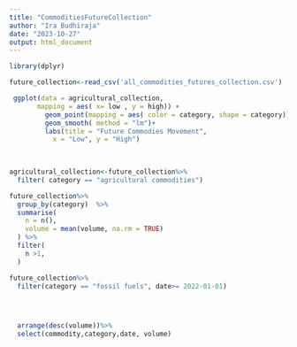 ```yaml
---
title: "CommoditiesFutureCollection"
author: "Ira Budhiraja"
date: "2023-10-27"
output: html_document
---
```


```r
library(dplyr)

future_collection<-read_csv('all_commodities_futures_collection.csv')
```

```r

 ggplot(data = agricultural_collection,
       mapping = aes( x= low , y = high)) +
         geom_point(mapping = aes( color = category, shape = category)) +
         geom_smooth( method = "lm")+
         labs(title = "Future Commodies Movement",
           x = "Low", y = "High")
        
      
```


```r
agricultural_collection<-future_collection%>%
  filter( category == "agricultural commodities")

```



```r
future_collection%>%
  group_by(category)  %>%
  summarise(
    n = n(),
    volume = mean(volume, na.rm = TRUE)
  ) %>%
  filter(
    n >1,
  )
```

```r
future_collection%>%
  filter(category == "fossil fuels", date>= 2022-01-01)



  
  arrange(desc(volume))%>%
  select(commodity,category,date, volume)
```




